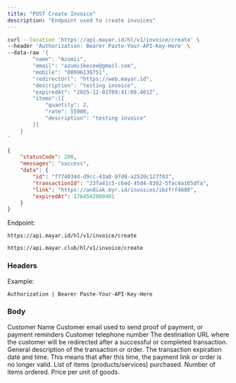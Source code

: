 ```yaml
---
title: "POST Create Invoice"
description: "Endpoint used to create invoices"
---
```


<RequestExample>

```bash Request Example
curl --location 'https://api.mayar.id/hl/v1/invoice/create' \
--header 'Authorization: Bearer Paste-Your-API-Key-Here' \
--data-raw '{
        "name": "Azumii",
        "email": "azumiikecee@gmail.com",
        "mobile": "08996136751",
        "redirectUrl": "https://web.mayar.id",
        "description": "testing invoice",
        "expiredAt": "2025-12-01T09:41:09.401Z",
        "items":[{
            "quantity": 2,
            "rate": 55000,
            "description": "testing invoice"
        }]
	}
'
```

</RequestExample>

<ResponseExample>

```json Response Example 200
{
    "statusCode": 200,
    "messages": "success",
    "data": {
        "id": "f774034d-d9cc-43a0-97d8-a2520c127f03",
        "transactionId": "23fa41c5-c6ed-45d4-8302-5fac4a165dfa",
        "link": "https://andiak.myr.id/invoices/ibzfrf4880",
        "expiredAt": 1764582069401
    }
}
```

</ResponseExample>

Endpoint:

<CodeGroup>

```Production Production
https://api.mayar.id/hl/v1/invoice/create
```


```Sandbox Sandbox
https://api.mayar.club/hl/v1/invoice/create
```

</CodeGroup>

### Headers

<ResponseField name="Authorization" type="string" required>
  Example:

  `Authorization | Bearer Paste-Your-API-Key-Here`
</ResponseField>

### Body

<ParamField path="name" type="string" required>
  Customer Name
</ParamField>

<ParamField path="email" type="string" required>
  Customer email used to send proof of payment, or payment reminders
</ParamField>

<ParamField path="mobile" type="string" required>
  Customer telephone number
</ParamField>

<ParamField path="redirectURL" type="string" required>
  The destination URL where the customer will be redirected after a successful or completed transaction.
</ParamField>

<ParamField path="description" type="string" required>
  General description of the transaction or order.
</ParamField>

<ParamField path="expiredAt" type="string (format ISO 8601 date-time)" required>
  The transaction expiration date and time. This means that after this time, the payment link or order is no longer valid.
</ParamField>

<ParamField path="items" type="array">
  List of items (products/services) purchased.
</ParamField>

<ParamField path="quantity" type="integer">
  Number of items ordered.
</ParamField>

<ParamField path="rate" type="integer">
  Price per unit of goods.
</ParamField>